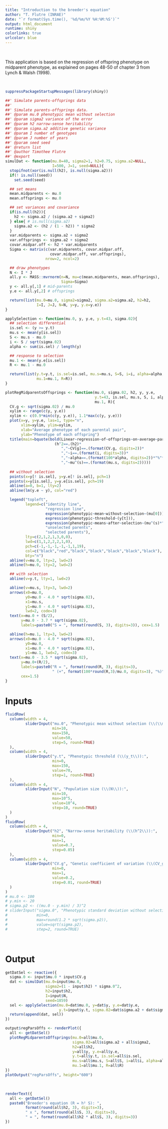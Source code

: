 ```yaml
---
title: "Introduction to the breeder's equation"
author: "T. Flutre (INRAE)"
date: "`r format(Sys.time(), '%d/%m/%Y %H:%M:%S')`"
output: html_document
runtime: shiny
colorlinks: true
urlcolor: blue
---
```


\

This application is based on the regression of offspring phenotype on midparent phenotype, as explained on pages 48-50 of chapter 3 from Lynch & Walsh (1998).

\

```r
suppressPackageStartupMessages(library(shiny))
```

```r
##' Simulate parents-offsprings data
##'
##' Simulate parents-offsprings data.
##' @param mu.0 phenotypic mean without selection
##' @param sigma2 variance of the error
##' @param h2 narrow-sense heritability
##' @param sigma.a2 additive genetic variance
##' @param I number of genotypes
##' @param J number of years
##' @param seed seed
##' @return list
##' @author Timothee Flutre
##' @export
simulDat <- function(mu.0=40, sigma2=1, h2=0.75, sigma.a2=NULL,
                     I=500, J=1, seed=NULL){
  stopifnot(xor(is.null(h2), is.null(sigma.a2)))
  if(! is.null(seed))
    set.seed(seed)

  ## set means
  mean.midparents <- mu.0
  mean.offsprings <- mu.0

  ## set variances and covariance
  if(is.null(h2)){
    h2 <- sigma.a2 / (sigma.a2 + sigma2)
  } else{ # is.null(sigma.a2)
    sigma.a2 <- (h2 / (1 - h2)) * sigma2
  }
  var.midparents <- sigma.a2 + sigma2
  var.offsprings <- sigma.a2 + sigma2
  covar.midpar.off <- h2 * var.midparents
  Sigma <- matrix(c(var.midparents, covar.midpar.off,
                    covar.midpar.off, var.offsprings),
                  nrow=2, ncol=2)

  ## draw phenotypes
  N <- I * J
  all.y <- MASS::mvrnorm(n=N, mu=c(mean.midparents, mean.offsprings),
                         Sigma=Sigma)
  y <- all.y[,1] # mid-parents
  y.e <- all.y[,2] # offsprings

  return(list(mu.0=mu.0, sigma2=sigma2, sigma.a2=sigma.a2, h2=h2,
              I=I, J=J, N=N, y=y, y.e=y.e))
}
```

```r
applySelection <- function(mu.0, y, y.e, y.t=43, sigma.02){
  ## selection differential
  is.sel <- (y >= y.t)
  mu.s <- mean(y[is.sel])
  S <- mu.s - mu.0
  i <- S / sqrt(sigma.02)
  alpha <- sum(is.sel) / length(y)

  ## response to selection
  mu.1 <- mean(y.e[is.sel])
  R <- mu.1 - mu.0

  return(list(y.t=y.t, is.sel=is.sel, mu.s=mu.s, S=S, i=i, alpha=alpha,
              mu.1=mu.1, R=R))
}
```

```r
plotRegMidparentsOffsprings <- function(mu.0, sigma.02, h2, y, y.e,
                                        y.t=43, is.sel, mu.s, S, i, alpha,
                                        mu.1, R){
  CV.g <- sqrt(sigma.02) / mu.0
  xylim <- range(c(y, y.e))
  xylim <- c(0.9*min(c(y, y.e)), 1.1*max(c(y, y.e)))
  plot(x=y, y=y.e, las=1, type="n",
       xlim=xylim, ylim=xylim,
       xlab="Average phenotype of each parental pair",
       ylab="Phenotype of each offspring")
  title(main=bquote(bold(Linear~regression~of~offsprings~on~average~parents)~
                      (h^2==.(h2)*
                         ","~CV[g]==.(format(CV.g, digits=2))*
                         ","~i==.(format(i, digits=3))*
                         ","~alpha==.(format(100*alpha, digits=2))*"%"*
                         ","~mu^(s)==.(format(mu.s, digits=2)))))
  
  ## without selection
  points(x=y[! is.sel], y=y.e[! is.sel], pch=1)
  points(x=y[is.sel], y=y.e[is.sel], pch=19)
  abline(a=0, b=1, lty=2)
  abline(lm(y.e ~ y), col="red")

  legend("topleft",
         legend=c("identity line",
                  "regression line",
                  expression(phenotypic~mean~without~selection~(mu[0])),
                  expression(phenotypic~threshold~(y[t])),
                  expression(phenotypic~means~after~selection~(mu^(s)*","~mu[1])),
                  "unselected parents",
                  "selected parents"),
         lty=c(2,1,2,1,3,0,0),
         lwd=c(1,1,2,2,2,1,0),
         pch=c(-1,-1,-1,-1,-1,1,19),
         col=c("black","red","black","black","black","black","black"),
         bty="n")
  abline(v=mu.0, lty=2, lwd=2)
  abline(h=mu.0, lty=2, lwd=2)

  ## with selection
  abline(v=y.t, lty=1, lwd=2)

  abline(v=mu.s, lty=3, lwd=2)
  arrows(x0=mu.0,
         y0=mu.0 - 4.0 * sqrt(sigma.02),
         x1=mu.s,
         y1=mu.0 - 4.0 * sqrt(sigma.02),
         lwd=2, code=3)
  text(x=mu.0 + (S/2),
       y=mu.0 - 3.7 * sqrt(sigma.02),
       labels=paste0("S = ", format(round(S, 3), digits=3)), cex=1.5)

  abline(h=mu.1, lty=3, lwd=2)
  arrows(x0=mu.0 - 4.0 * sqrt(sigma.02),
         y0=mu.0,
         x1=mu.0 - 4.0 * sqrt(sigma.02),
         y1=mu.1, lwd=2, code=3)
  text(x=mu.0 - 3.5 * sqrt(sigma.02),
       y=mu.0+(R/2),
       labels=paste0("R = ", format(round(R, 3), digits=3),
                     " (+", format(100*round(R,3)/mu.0, digits=3), "%)"),
       cex=1.5)
}
```


# Inputs

```r
fluidRow(
  column(width = 4,
         sliderInput("mu.0", "Phenotypic mean without selection (\\(\\mu_0\\)):",
                     min=10,
                     max=150,
                     value=50,
                     step=5, round=TRUE)
  ),
  column(width = 4,
         sliderInput("y.t", "Phenotypic threshold (\\(y_t\\)):",
                     min=0,
                     max=150,
                     value=70,
                     step=1, round=TRUE)
  ),
  column(width = 4,
         sliderInput("N", "Population size (\\(N\\)):",
                     min=10,
                     max=10^5,
                     value=10^4,
                     step=10, round=TRUE)
  )
)
fluidRow(
  column(width = 4,
         sliderInput("h2", "Narrow-sense heritability (\\(h^2\\)):",
                     min=0,
                     max=1,
                     value=0.7,
                     step=0.05)
  ),
  column(width = 4,
         sliderInput("CV.g", "Genetic coefficient of variation (\\(CV_g\\)):",
                     min=0,
                     max=1,
                     value=0.2,
                     step=0.01, round=TRUE)
  )
)
# mu.0 <- 100
# y.min <- 20
# sigma.p2 <- ((mu.0 - y.min) / 3)^2
# sliderInput("sigma.0", "Phenotypic standard deviation without selection (\\(\\sigma_0\\)):",
#             min=0,
#             max=round(1.2 * sqrt(sigma.p2)),
#             value=sqrt(sigma.p2),
#             step=2, round=TRUE)
```

\

# Output

```r
getDatSel <- reactive({
  sigma.0 <- input$mu.0 * input$CV.g
  dat <- simulDat(mu.0=input$mu.0,
                  sigma2=(1 - input$h2) * sigma.0^2,
                  h2=input$h2,
                  I=input$N,
                  seed=1859)
  sel <- applySelection(mu.0=dat$mu.0, y=dat$y, y.e=dat$y.e,
                        y.t=input$y.t, sigma.02=dat$sigma.a2 + dat$sigma2)
  return(append(dat, sel))
})
```

```r
output$regParsOffs <- renderPlot({
  all <- getDatSel()
  plotRegMidparentsOffsprings(mu.0=all$mu.0,
                              sigma.02=all$sigma.a2 + all$sigma2,
                              h2=all$h2,
                              y=all$y, y.e=all$y.e,
                              y.t=all$y.t, is.sel=all$is.sel,
                              mu.s=all$mu.s, S=all$S, i=all$i, alpha=all$alpha,
                              mu.1=all$mu.1, R=all$R)
})
plotOutput("regParsOffs", height="600")
```

\

```r
renderText({
  all <- getDatSel()
  paste0("Breeder's equation (R = h² S): ",
         format(round(all$h2, 3), digits=3),
         " x ", format(round(all$S, 3), digits=3),
         " = ", format(round(all$h2 * all$S, 3), digits=3))
})
```

\
\
\
\


<!--

# Theory


## Notations

* Variances:

  * Additive genetic variance: $\sigma_a^2$

  * Non-additive genetic variance: $\sigma^2$
  
  * phenotypic variance without selection: $\sigma_0^2 = \sigma_a^2 + \sigma^2$

  * Narrow-sense heritability: $h^2 = \frac{\sigma_a^2}{\sigma_a^2 + \sigma^2}$
  
* Means:

  * Phenotypic mean without selection: $\mu_0$

    * Genetic coefficient of variation: $CV_g = \sigma_0 / \mu_0$

  * Phenotypic mean of selected parents: $\mu^{(s)}$

  * Phenotypic mean of offsprings from selected parents: $\mu_1$

* Differential of selection: $S = \mu^{(s)} - \mu_0$

* Selection intensity: $i = \frac{S}{\sigma_0} = \frac{z}{\alpha}$ where $\alpha$ is the selection rate (proportion of selected parents)

* Response to selection: $R = \mu_1 - \mu_0$

  * $R = h^2 \, S = i \, h \, \sigma_a \; \Rightarrow \; \frac{R}{\mu_0} = i \, h^2 \, CV_g$

-->

